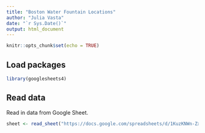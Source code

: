 ```yaml
---
title: "Boston Water Fountain Locations"
author: "Julia Vasta"
date: "`r Sys.Date()`"
output: html_document
---
```


```r
knitr::opts_chunk$set(echo = TRUE)
```

## Load packages

```r
library(googlesheets4)
```

## Read data

Read in data from Google Sheet.

```r
sheet <- read_sheet("https://docs.google.com/spreadsheets/d/1KuzKNWn-ZxbhKwkdaj1CnzyqsKN6Pxm1HxoNpTqErhM/edit?resourcekey=&gid=729659319#gid=729659319")
```


